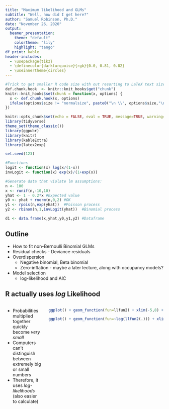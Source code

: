 ```yaml
---
title: "Maximum likelihood and GLMs"
subtitle: "Well, how did I get here?"
author: "Samuel Robinson, Ph.D."
date: "November 26, 2020"
output: 
  beamer_presentation:
    theme: "default"
    colortheme: "lily"
    highlight: "tango"
df_print: kable
header-includes: 
  - \usepackage{tikz}
  - \definecolor{darkturquoise}{rgb}{0.0, 0.81, 0.82}
  - \useinnertheme{circles}
---
```


```r
#Trick to get smaller R code size with out resorting to LaTeX text sizes
def.chunk.hook  <- knitr::knit_hooks$get("chunk")
knitr::knit_hooks$set(chunk = function(x, options) {
  x <- def.chunk.hook(x, options)
  ifelse(options$size != "normalsize", paste0("\n \\", options$size,"\n\n", x, "\n\n \\normalsize"), x)
})

knitr::opts_chunk$set(echo = FALSE, eval = TRUE, message=TRUE, warning=TRUE, size = 'footnotesize')
library(tidyverse)
theme_set(theme_classic())
library(ggpubr)
library(knitr)
library(kableExtra)
library(latex2exp)

set.seed(123)

#Functions
logit <- function(x) log(x/(1-x))
invLogit <- function(x) exp(x)/(1+exp(x))

#Generate data that violate lm assumptions:
n <- 100
x <- runif(n,-10,10)
yhat <- 1 - 0.2*x #Expected value
y0 <- yhat + rnorm(n,0,2) #OK
y1 <- rpois(n,exp(yhat))  #Poisson process
y2 <- rbinom(n,1,invLogit(yhat))  #Binomial process

d1 <- data.frame(x,yhat,y0,y1,y2) #Dataframe


```

## Outline

- How to fit non-Bernoulli Binomial GLMs
- Residual checks - Deviance residuals
- Overdispersion
  - Negative binomial, Beta binomial
  - Zero-inflation - maybe a later lecture, along with occupancy models?
- Model selection
  - log-likelihood and AIC

## R actually uses _log_ Likelihood

::: columns

:::: column

- Probabilities multiplied together quickly become _very small_
- Computers can't distinguish between extremely big or small numbers
- Therefore, it uses _log-likelihoods_ (also easier to calculate)

::::

:::: column

```r
ggplot() + geom_function(fun=llfun2) + xlim(-5,8) + labs(x=expression(paste('logit(',phi,')')),y=expression(paste('Likelihood(H,H,T|',phi,')'))) + geom_vline(xintercept=logit(2/3),linetype='dashed')

```

```r

ggplot() + geom_function(fun=~log(llfun2(.))) + xlim(-5,8) + labs(x=expression(paste('logit(',phi,')')),y=expression(paste('log-likelihood(H,H,T|',phi,')'))) + geom_vline(xintercept=logit(2/3),linetype='dashed')

```

::::

:::